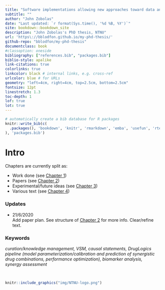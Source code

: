 ```yaml
---
title: "Software implementations allowing new approaches toward data analysis, modeling and curation of biological knowledge for Systems Medicine"
subtitle: ""
author: "John Zobolas"
date: "Last updated: `r format(Sys.time(), '%d %B, %Y')`"
site: bookdown::bookdown_site
description: "John Zobolas's PhD thesis, NTNU"
url: 'https\://bblodfon.github.io/my-phd-thesis/'
github-repo: "bblodfon/my-phd-thesis"
documentclass: book
#classoption: oneside
bibliography: ["references.bib", "packages.bib"]
biblio-style: apalike
link-citations: true
colorlinks: true
linkcolor: black # internal links, e.g. cross-ref
urlcolor: blue # for URLs
geometry: "left=4cm, right=4cm, top=2.5cm, bottom=2.5cm"
fontsize: 12pt
linestretch: 1.3
toc-depth: 1
lof: true
lot: true
---
```


```r
# automatically create a bib database for R packages
knitr::write_bib(c(
  .packages(), 'bookdown', 'knitr', 'rmarkdown', 'emba', 'usefun', 'rtemps'
), 'packages.bib')
```

# Intro {-}

Chapters are currently split as:

- Work done (see [Chapter 1](#phd-work)) 
- Papers (see [Chapter 2](#phd-papers))
- Experimental/future ideas (see [Chapter 3](#phd-ideas))
- Various text (see [Chapter 4](#text))

### Updates {-}

- 21/6/2020  
  Add paper plan. 
  See structure of [Chapter 2](#phd-papers) for more info. 
  Clear/refine text.

### Keywords {-}

<div class="blue-box">
*curation/knowledge management, VSM, causal statements, DrugLogics pipeline 
(model parameterization/calibration and prediction of synergistic drug combinations, performance optimization), biomarker analysis, synergy assessment*
</div>
</br>

```r
knitr::include_graphics("img/NTNU-logo.png")
```
